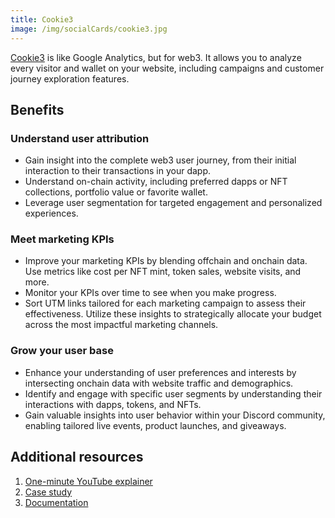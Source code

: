 ```yaml
---
title: Cookie3
image: /img/socialCards/cookie3.jpg
---
```


[Cookie3](https://www.cookie3.co/) is like Google Analytics, but for web3. It allows you to 
analyze every visitor and wallet on your website, including campaigns and customer journey 
exploration features.

## Benefits

### Understand user attribution

- Gain insight into the complete web3 user journey, from their initial interaction to their 
transactions in your dapp.
- Understand on-chain activity, including preferred dapps or NFT collections, portfolio value or 
favorite wallet.
- Leverage user segmentation for targeted engagement and personalized experiences.

### Meet marketing KPIs

- Improve your marketing KPIs by blending offchain and onchain data. Use metrics like cost per 
NFT mint, token sales, website visits, and more.
- Monitor your KPIs over time to see when you make progress.
- Sort UTM links tailored for each marketing campaign to assess their effectiveness. Utilize these 
insights to strategically allocate your budget across the most impactful marketing channels.

### Grow your user base

- Enhance your understanding of user preferences and interests by intersecting onchain data with 
website traffic and demographics.
- Identify and engage with specific user segments by understanding their interactions with dapps, 
tokens, and NFTs.
- Gain valuable insights into user behavior within your Discord community, enabling tailored live
events, product launches, and giveaways.

## Additional resources

1. [One-minute YouTube explainer](https://www.youtube.com/@Cookie3_com)
2. [Case study](https://www.cookie3.co/blog/notum-case-study)
3. [Documentation](https://docs.cookie3.co/)
